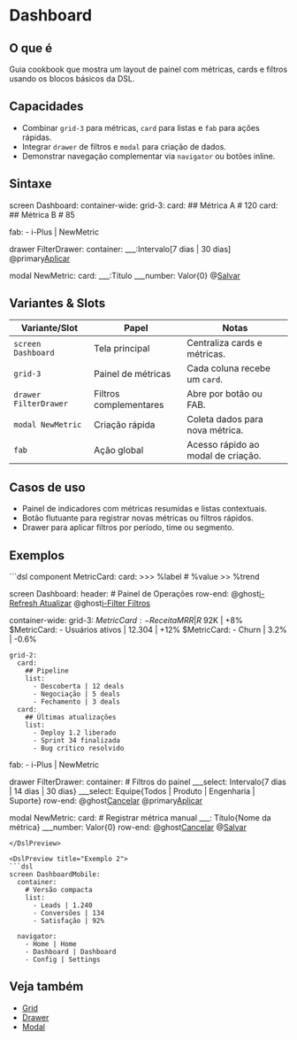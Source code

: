 # Dashboard

## O que é
Guia cookbook que mostra um layout de painel com métricas, cards e filtros usando os blocos básicos da DSL.

## Capacidades
- Combinar `grid-3` para métricas, `card` para listas e `fab` para ações rápidas.
- Integrar `drawer` de filtros e `modal` para criação de dados.
- Demonstrar navegação complementar via `navigator` ou botões inline.

## Sintaxe
screen Dashboard:
  container-wide:
    grid-3:
      card:
        ## Métrica A
        # 120
      card:
        ## Métrica B
        # 85

  fab:
    - i-Plus | NewMetric

drawer FilterDrawer:
  container:
    ___:Intervalo[7 dias | 30 dias]
    @primary[Aplicar](applyFilters)

modal NewMetric:
  card:
    ___:Título
    ___number: Valor{0}
    @[Salvar](saveMetric)

## Variantes & Slots
| Variante/Slot | Papel | Notas |
| --- | --- | --- |
| `screen Dashboard` | Tela principal | Centraliza cards e métricas. |
| `grid-3` | Painel de métricas | Cada coluna recebe um `card`. |
| `drawer FilterDrawer` | Filtros complementares | Abre por botão ou FAB. |
| `modal NewMetric` | Criação rápida | Coleta dados para nova métrica. |
| `fab` | Ação global | Acesso rápido ao modal de criação. |

## Casos de uso
- Painel de indicadores com métricas resumidas e listas contextuais.
- Botão flutuante para registrar novas métricas ou filtros rápidos.
- Drawer para aplicar filtros por período, time ou segmento.

## Exemplos
<DslPreview title="Exemplo 1">
```dsl
component MetricCard:
  card:
    >>> %label
    # %value
    >> %trend

screen Dashboard:
  header:
    # Painel de Operações
    row-end:
      @ghost[i-Refresh Atualizar](refresh)
      @ghost[i-Filter Filtros](FilterDrawer)

  container-wide:
    grid-3:
      $MetricCard:
        - Receita MRR | R$ 92K | +8%
      $MetricCard:
        - Usuários ativos | 12.304 | +12%
      $MetricCard:
        - Churn | 3.2% | -0.6%

    grid-2:
      card:
        ## Pipeline
        list:
          - Descoberta | 12 deals
          - Negociação | 5 deals
          - Fechamento | 3 deals
      card:
        ## Últimas atualizações
        list:
          - Deploy 1.2 liberado
          - Sprint 34 finalizada
          - Bug crítico resolvido

  fab:
    - i-Plus | NewMetric

drawer FilterDrawer:
  container:
    # Filtros do painel
    ___select: Intervalo{7 dias | 14 dias | 30 dias}
    ___select: Equipe{Todos | Produto | Engenharia | Suporte}
    row-end:
      @ghost[Cancelar](close)
      @primary[Aplicar](applyFilters)

modal NewMetric:
  card:
    # Registrar métrica manual
    ___: Título{Nome da métrica}
    ___number: Valor{0}
    row-end:
      @ghost[Cancelar](close)
      @[Salvar](saveMetric)
```
</DslPreview>

<DslPreview title="Exemplo 2">
```dsl
screen DashboardMobile:
  container:
    # Versão compacta
    list:
      - Leads | 1.240
      - Conversões | 134
      - Satisfação | 92%

  navigator:
    - Home | Home
    - Dashboard | Dashboard
    - Config | Settings
```
</DslPreview>

## Veja também
- [Grid](./grid)
- [Drawer](./drawer)
- [Modal](./modal)
